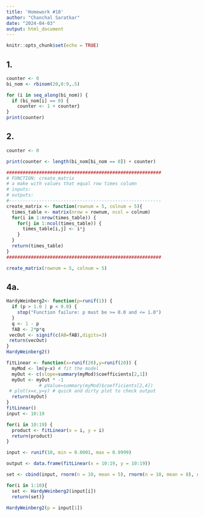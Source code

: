 ```yaml
---
title: 'Homework #10'
author: "Chanchal Saratkar"
date: "2024-04-03"
output: html_document
---
```


```r
knitr::opts_chunk$set(echo = TRUE)
```
## 1.
```r
counter <- 0
bi_nom <- rbinom(20,0:9,.5)

for (i in seq_along(bi_nom)) {
  if (bi_nom[i] == 0) {
    counter <- 1 + counter}
}
print(counter)
```


## 2.
```r
counter <- 0

print(counter <- length(bi_nom[bi_nom == 0]) + counter)
```

```r
#########################################################
# FUNCTION: create_matrix
# a make with values that equal row times column
# inputs:
# outputs: 
#--------------------------------------------------------
create_matrix <- function(rownum = 5, colnum = 5){
  times_table <- matrix(nrow = rownum, ncol = colnum)
  for(i in 1:nrow(times_table)) {
    for(j in 1:ncol(times_table)) {
      times_table[i,j] <- i*j
    }
  }
  return(times_table)
}
#########################################################

create_matrix(rownum = 5, colnum = 5)
```

## 4a.
```r
HardyWeinberg2<- function(p=runif(1)) {
  if (p > 1.0 | p < 0.0) {
    stop("Function failure: p must be >= 0.0 and <= 1.0")
  }
  q <- 1 - p
  fAB <- 2*p*q
 vecOut <- signif(c(AB=fAB),digits=3)
 return(vecOut)
}
HardyWeinberg2()

fitLinear <- function(x=runif(20),y=runif(20)) {
  myMod <- lm(y~x) # fit the model
  myOut <- c(slope=summary(myMod)$coefficients[2,1])
  myOut <- myOut * -1
            # pValue=summary(myMod)$coefficients[2,4])
 # plot(x=x,y=y) # quick and dirty plot to check output
  return(myOut)
}
fitLinear()
input <- 10:19

for(i in 10:19) {
  product <- fitLinear(x = i, y = i)
  return(product)
}

input <- runif(10, min = 0.0001, max = 0.9999)

output <- data.frame(fitLinear(x = 10:19, y = 10:19))

set <- cbind(input, rnorm(n = 10, mean = 5), rnorm(n = 10, mean = 8), rnorm(n = 10, mean = 3), HardyWeinberg2(input[i]))

for(i in 1:10){
  set <- HardyWeinberg2(input[i])
  return(set)}

HardyWeinberg2(p = input[1])

```

